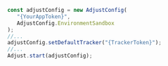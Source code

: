 ```jsx {6}
const adjustConfig = new AdjustConfig(
   "{YourAppToken}",
   AdjustConfig.EnvironmentSandbox
);
//...
adjustConfig.setDefaultTracker("{TrackerToken}");
//...
Adjust.start(adjustConfig);
```
